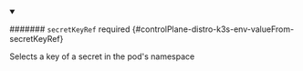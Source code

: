 


<details className="config-field" data-expandable="true" open>
<summary>

####### `secretKeyRef` <span className="config-field-required" data-required="false">required</span> <span className="config-field-type"></span> <span className="config-field-default"></span> <span className="config-field-enum"></span> {#controlPlane-distro-k3s-env-valueFrom-secretKeyRef}

Selects a key of a secret in the pod's namespace

</summary>

<PartialSecretkeyrefreference />


</details>
